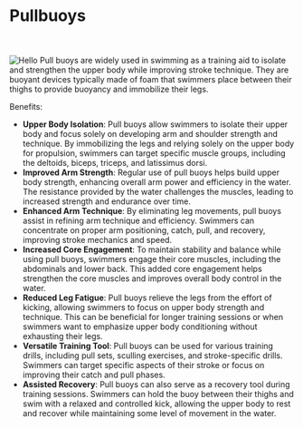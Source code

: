 
# Pullbuoys
<br></br>
<Image src="/images/pullbuoy.png" alt="Hello" width={400} height={500} />
Pull buoys are widely used in swimming as a training aid to isolate and strengthen the upper body while improving stroke technique. They are buoyant devices typically made of foam that swimmers place between their thighs to provide buoyancy and immobilize their legs.

Benefits:
- **Upper Body Isolation**: Pull buoys allow swimmers to isolate their upper body and focus solely on developing arm and shoulder strength and technique. By immobilizing the legs and relying solely on the upper body for propulsion, swimmers can target specific muscle groups, including the deltoids, biceps, triceps, and latissimus dorsi.
- **Improved Arm Strength**: Regular use of pull buoys helps build upper body strength, enhancing overall arm power and efficiency in the water. The resistance provided by the water challenges the muscles, leading to increased strength and endurance over time.
- **Enhanced Arm Technique**: By eliminating leg movements, pull buoys assist in refining arm technique and efficiency. Swimmers can concentrate on proper arm positioning, catch, pull, and recovery, improving stroke mechanics and speed.
- **Increased Core Engagement**: To maintain stability and balance while using pull buoys, swimmers engage their core muscles, including the abdominals and lower back. This added core engagement helps strengthen the core muscles and improves overall body control in the water.
- **Reduced Leg Fatigue**: Pull buoys relieve the legs from the effort of kicking, allowing swimmers to focus on upper body strength and technique. This can be beneficial for longer training sessions or when swimmers want to emphasize upper body conditioning without exhausting their legs.
- **Versatile Training Tool**: Pull buoys can be used for various training drills, including pull sets, sculling exercises, and stroke-specific drills. Swimmers can target specific aspects of their stroke or focus on improving their catch and pull phases.
- **Assisted Recovery**: Pull buoys can also serve as a recovery tool during training sessions. Swimmers can hold the buoy between their thighs and swim with a relaxed and controlled kick, allowing the upper body to rest and recover while maintaining some level of movement in the water.
